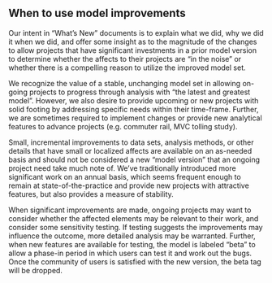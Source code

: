 ## When to use model improvements
Our intent in “What’s New” documents is to explain what we did, why we did it when we did, and offer some insight as to the magnitude of the changes to allow projects that have significant investments in a prior model version to determine whether the affects to their projects are “in the noise” or whether there is a compelling reason to utilize the improved model set.

We recognize the value of a stable, unchanging model set in allowing on-going projects to progress through analysis with “the latest and greatest model”. However, we also desire to provide upcoming or new projects with solid footing by addressing specific needs within their time-frame. Further, we are sometimes required to implement changes or provide new analytical features to advance projects (e.g. commuter rail, MVC tolling study). 

Small, incremental improvements to data sets, analysis methods, or other details that have small or localized affects are available on an as-needed basis and should not be considered a new “model version” that an ongoing project need take much note of. We’ve traditionally introduced more significant work on an annual basis, which seems frequent enough to remain at state-of-the-practice and provide new projects with attractive features, but also provides a measure of stability.

When significant improvements are made, ongoing projects may want to consider whether the affected elements may be relevant to their work, and consider some sensitivity testing. If testing suggests the improvements may influence the outcome, more detailed analysis may be warranted. Further, when new features are available for testing, the model is labeled “beta” to allow a phase-in period in which users can test it and work out the bugs. Once the community of users is satisfied with the new version, the beta tag will be dropped.